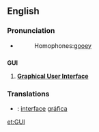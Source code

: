 ==English==
===Pronunciation===
*{{audio|en-us-GUI.ogg|Audio (US)}}
*:Homophones:[[gooey]]

==={{acronym}}=== <!-- but also pronounced as an initialism -->
'''GUI'''

# {{computing}} '''[[graphical user interface|Graphical User Interface]]'''

===Translations===

*{{pt}}: [[interface]] [[gráfica]]

[[et:GUI]]
